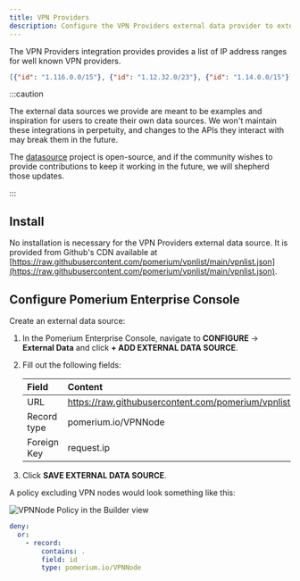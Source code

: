 ```yaml
---
title: VPN Providers
description: Configure the VPN Providers external data provider to extend your access policies.
---
```



The VPN Providers integration provides provides a list of IP address ranges for well known VPN providers.

```json title="Example"
[{"id": "1.116.0.0/15"}, {"id": "1.12.32.0/23"}, {"id": "1.14.0.0/15"}]
```

:::caution

The external data sources we provide are meant to be examples and inspiration for users to create their own data sources. We won't maintain these integrations in perpetuity, and changes to the APIs they interact with may break them in the future.

The [datasource](https://github.com/pomerium/datasource) project is open-source, and if the community wishes to provide contributions to keep it working in the future, we will shepherd those updates.

:::

## Install

No installation is necessary for the VPN Providers external data source. It is provided from Github's CDN available at [https://raw.githubusercontent.com/pomerium/vpnlist/main/vpnlist.json](https://raw.githubusercontent.com/pomerium/vpnlist/main/vpnlist.json).

## Configure Pomerium Enterprise Console

Create an external data source:

1. In the Pomerium Enterprise Console, navigate to **CONFIGURE** → **External Data** and click **+ ADD EXTERNAL DATA SOURCE**.

1. Fill out the following fields:

   | Field | Content |
   | :-- | :-- |
   | URL | https://raw.githubusercontent.com/pomerium/vpnlist/main/vpnlist.json |
   | Record type | pomerium.io/VPNNode |
   | Foreign Key | request.ip |

1. Click **SAVE EXTERNAL DATA SOURCE**.

A policy excluding VPN nodes would look something like this:

<Tabs>
<TabItem value="builder" label="Builder">

![VPNNode Policy in the Builder view](./img/vpn-node-policy.png)

</TabItem>
<TabItem value="editor" label="Editor">

```yaml showLineNumbers
deny:
  or:
    - record:
        contains: .
        field: id
        type: pomerium.io/VPNNode
```

</TabItem>
</Tabs>
